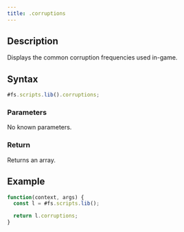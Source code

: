 ```yaml
---
title: .corruptions
---
```


## Description

Displays the common corruption frequencies used in-game.

## Syntax

```js
#fs.scripts.lib().corruptions;
```

### Parameters

No known parameters.

### Return

Returns an array.

## Example

```js
function(context, args) {
  const l = #fs.scripts.lib();

  return l.corruptions;
}
```
